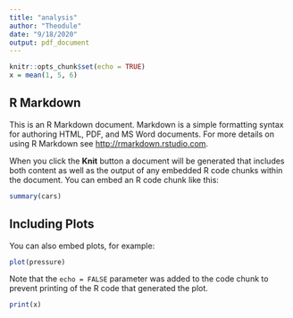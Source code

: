 ```yaml
---
title: "analysis"
author: "Theodule"
date: "9/18/2020"
output: pdf_document
---
```


```r
knitr::opts_chunk$set(echo = TRUE)
x = mean(1, 5, 6)
```

## R Markdown

This is an R Markdown document. Markdown is a simple formatting syntax for authoring HTML, PDF, and MS Word documents. For more details on using R Markdown see <http://rmarkdown.rstudio.com>.

When you click the **Knit** button a document will be generated that includes both content as well as the output of any embedded R code chunks within the document. You can embed an R code chunk like this:

```r
summary(cars)
```

## Including Plots

You can also embed plots, for example:

```r
plot(pressure)
```

Note that the `echo = FALSE` parameter was added to the code chunk to prevent printing of the R code that generated the plot.

``` r
print(x)
```
